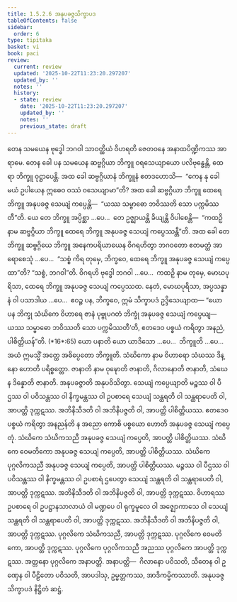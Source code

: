 ```yaml
---
title: 1.5.2.6 အနုပခဇ္ဇသိက္ခာပဒ
tableOfContents: false
sidebar:
  order: 6
type: tipitaka
basket: vi
book: paci
review:
  current: review
  updated: '2025-10-22T11:23:20.297207'
  updated_by: ''
  notes: ''
  history:
  - state: review
    date: '2025-10-22T11:23:20.297207'
    updated_by: ''
    notes: ''
    previous_state: draft
---
```



<ReviewStatus review={frontmatter.review} showDetails={true} />

<HypothesisAnnotation frontmatter={frontmatter} />

<DynamicBreadcrumb />

<Division number="119" book="paci" e="ch" v="2" p="62">

<Paragraph number="415" book="paci">
တေန သမယေန ဗုဒ္ဓေါ ဘဂဝါ သာဝတ္ထိယံ ဝိဟရတိ ဇေတဝနေ အနာထပိဏ္ဍိကဿ အာရာမေ. တေန ခေါ ပန သမယေန ဆဗ္ဗဂ္ဂိယာ ဘိက္ခူ ဝရသေယျာယော ပလိဗုန္ဓေန္တိ, ထေရာ ဘိက္ခူ ဝုဋ္ဌာပေန္တိ. အထ ခေါ ဆဗ္ဗဂ္ဂိယာနံ ဘိက္ခူနံ ဧတဒဟောသိ—  “ကေန နု ခေါ မယံ ဥပါယေန ဣဓေဝ ဝဿံ ဝသေယျာမာ”တိ? အထ ခေါ ဆဗ္ဗဂ္ဂိယာ ဘိက္ခူ ထေရေ ဘိက္ခူ အနုပခဇ္ဇ သေယျံ ကပ္ပေန္တိ—  “ယဿ သမ္ဗာဓော ဘဝိဿတိ သော ပက္ကမိဿတီ”တိ. ယေ တေ ဘိက္ခူ အပ္ပိစ္ဆာ …ပေ…  တေ ဥဇ္ဈာယန္တိ ခိယျန္တိ ဝိပါစေန္တိ—  “ကထဉှိ နာမ ဆဗ္ဗဂ္ဂိယာ ဘိက္ခူ ထေရေ ဘိက္ခူ အနုပခဇ္ဇ သေယျံ ကပ္ပေဿန္တီ”တိ.
</Paragraph>

<Paragraph number="416" book="paci">
အထ ခေါ တေ ဘိက္ခူ ဆဗ္ဗဂ္ဂိယေ ဘိက္ခူ အနေကပရိယာယေန ဝိဂရဟိတွာ ဘဂဝတော ဧတမတ္ထံ အာရောစေသုံ …ပေ…  “သစ္စံ ကိရ တုမှေ, ဘိက္ခဝေ, ထေရေ ဘိက္ခူ အနုပခဇ္ဇ သေယျံ ကပ္ပေထာ”တိ? “သစ္စံ, ဘဂဝါ”တိ. ဝိဂရဟိ ဗုဒ္ဓေါ ဘဂဝါ …ပေ…  ကထဉှိ နာမ တုမှေ, မောဃပုရိသာ, ထေရေ ဘိက္ခူ အနုပခဇ္ဇ သေယျံ ကပ္ပေဿထ. နေတံ, မောဃပုရိသာ, အပ္ပသန္နာနံ ဝါ ပသာဒါယ …ပေ…  ဧဝဉ္စ ပန, ဘိက္ခဝေ, ဣမံ သိက္ခာပဒံ ဥဒ္ဒိသေယျာထ—
</Paragraph>

</Division>
<Division number="120" book="paci" e="ch" v="2" p="62">

<Paragraph number="417" book="paci">
<Emphasis>“ယော ပန ဘိက္ခု သံဃိကေ ဝိဟာရေ ဇာနံ ပုဗ္ဗုပဂတံ ဘိက္ခုံ အနုပခဇ္ဇ သေယျံ ကပ္ပေယျ—  ယဿ သမ္ဗာဓော ဘဝိဿတိ သော ပက္ကမိဿတီ’တိ, ဧတဒေဝ ပစ္စယံ ကရိတွာ အနညံ, ပါစိတ္တိယန်”</Emphasis>တိ. (*16*:<Emphasis>65</Emphasis>)
</Paragraph>

</Division>
<Division number="121" book="paci" e="ch" v="2" p="62">

<Paragraph number="418" book="paci">
<Emphasis>ယော ပနာ</Emphasis>တိ ယော ယာဒိသော …ပေ…  <Emphasis>ဘိက္ခူ</Emphasis>တိ …ပေ…  အယံ ဣမသ္မိံ အတ္ထေ အဓိပ္ပေတော ဘိက္ခူတိ.
</Paragraph>

<Paragraph number="419" book="paci">
<Emphasis>သံဃိကော</Emphasis> နာမ ဝိဟာရော သံဃဿ ဒိန္နော ဟောတိ ပရိစ္စတ္တော.
</Paragraph>

<Paragraph number="420" book="paci">
<Emphasis>ဇာနာတိ</Emphasis> နာမ ဝုဍ္ဎောတိ ဇာနာတိ, ဂိလာနောတိ ဇာနာတိ, သံဃေန ဒိန္နောတိ ဇာနာတိ.
</Paragraph>

<Paragraph number="421" book="paci">
<Emphasis>အနုပခဇ္ဇာ</Emphasis>တိ အနုပဝိသိတွာ.
</Paragraph>

<Paragraph number="422" book="paci">
<Emphasis>သေယျံ ကပ္ပေယျာ</Emphasis>တိ မဉ္စဿ ဝါ ပီဌဿ ဝါ ပဝိသန္တဿ ဝါ နိက္ခမန္တဿ ဝါ ဥပစာရေ သေယျံ သန္ထရတိ ဝါ သန္ထရာပေတိ ဝါ, အာပတ္တိ ဒုက္ကဋဿ. အဘိနိသီဒတိ ဝါ အဘိနိပဇ္ဇတိ ဝါ, အာပတ္တိ ပါစိတ္တိယဿ.
</Paragraph>

<Paragraph number="423" book="paci">
<Emphasis>ဧတဒေဝ ပစ္စယံ ကရိတွာ အနညန်</Emphasis>တိ န အညော ကောစိ ပစ္စယော ဟောတိ အနုပခဇ္ဇ သေယျံ ကပ္ပေတုံ.
</Paragraph>

</Division>
<Division number="122" book="paci" e="ch" v="2" p="63">

<Paragraph number="424" book="paci">
သံဃိကေ သံဃိကသညီ အနုပခဇ္ဇ သေယျံ ကပ္ပေတိ, အာပတ္တိ ပါစိတ္တိယဿ. သံဃိကေ ဝေမတိကော အနုပခဇ္ဇ သေယျံ ကပ္ပေတိ, အာပတ္တိ ပါစိတ္တိယဿ. သံဃိကေ ပုဂ္ဂလိကသညီ အနုပခဇ္ဇ သေယျံ ကပ္ပေတိ, အာပတ္တိ ပါစိတ္တိယဿ.
</Paragraph>

<Paragraph number="425" book="paci">
မဉ္စဿ ဝါ ပီဌဿ ဝါ ပဝိသန္တဿ ဝါ နိက္ခမန္တဿ ဝါ ဥပစာရံ ဌပေတွာ သေယျံ သန္ထရတိ ဝါ သန္ထရာပေတိ ဝါ, အာပတ္တိ ဒုက္ကဋဿ. အဘိနိသီဒတိ ဝါ အဘိနိပဇ္ဇတိ ဝါ, အာပတ္တိ ဒုက္ကဋဿ. ဝိဟာရဿ ဥပစာရေ ဝါ ဥပဋ္ဌာနသာလာယံ ဝါ မဏ္ဍပေ ဝါ ရုက္ခမူလေ ဝါ အဇ္ဈောကာသေ ဝါ သေယျံ သန္ထရတိ ဝါ သန္ထရာပေတိ ဝါ, အာပတ္တိ ဒုက္ကဋဿ. အဘိနိသီဒတိ ဝါ အဘိနိပဇ္ဇတိ ဝါ, အာပတ္တိ ဒုက္ကဋဿ. ပုဂ္ဂလိကေ သံဃိကသညီ, အာပတ္တိ ဒုက္ကဋဿ. ပုဂ္ဂလိကေ ဝေမတိကော, အာပတ္တိ ဒုက္ကဋဿ. ပုဂ္ဂလိကေ ပုဂ္ဂလိကသညီ အညဿ ပုဂ္ဂလိကေ အာပတ္တိ ဒုက္ကဋဿ. အတ္တနော ပုဂ္ဂလိကေ အနာပတ္တိ.
</Paragraph>

</Division>
<Division number="123" book="paci" e="ch" v="2" p="63">

<Paragraph number="426" book="paci">
အနာပတ္တိ—  ဂိလာနော ပဝိသတိ, သီတေန ဝါ ဥဏှေန ဝါ ပီဠိတော ပဝိသတိ, အာပဒါသု, ဥမ္မတ္တကဿ, အာဒိကမ္မိကဿာတိ.

</Paragraph>
</Division>

<Paragraph number="427" type="center" book="paci">
အနုပခဇ္ဇသိက္ခာပဒံ နိဋ္ဌိတံ ဆဋ္ဌံ.
</Paragraph>